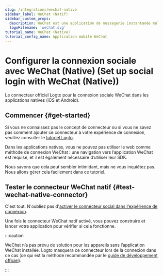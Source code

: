 ```yaml
---
slug: /integrations/wechat-native
sidebar_label: WeChat (Natif)
sidebar_custom_props:
  description: WeChat est une application de messagerie instantanée multiplateforme.
  logoFilename: 'wechat.svg'
tutorial_name: WeChat (Native)
tutorial_config_name: Application mobile WeChat
---
```




# Configurer la connexion sociale avec WeChat (Native) (Set up social login with WeChat (Native))

Le connecteur officiel Logto pour la connexion sociale WeChat dans les applications natives (iOS et Android).

<GuideTip />

## Commencer \{#get-started}

Si vous ne connaissez pas le concept de connecteur ou si vous ne savez pas comment ajouter ce connecteur à votre expérience de connexion, veuillez consulter le [tutoriel Logto](/connectors/social-connectors).

Dans les applications natives, vous ne pouvez pas utiliser le web comme méthode de connexion WeChat : une navigation vers l’application WeChat est requise, et il est également nécessaire d’utiliser leur SDK.

Nous savons que cela peut sembler intimidant, mais ne vous inquiétez pas. Nous allons gérer cela facilement dans ce tutoriel.

<Integration />

## Tester le connecteur WeChat natif \{#test-wechat-native-connector}

C'est tout. N'oubliez pas d'[activer le connecteur social dans l'expérience de connexion](/connectors/social-connectors/#enable-social-sign-in).

Une fois le connecteur WeChat natif activé, vous pouvez construire et lancer votre application pour vérifier si cela fonctionne.

:::caution

WeChat n’a pas prévu de solution pour les appareils sans l’application WeChat installée. Logto masquera ce connecteur lors de la connexion dans ce cas (ce qui est la méthode recommandée par le [guide de développement officiel](https://developers.weixin.qq.com/doc/oplatform/en/Mobile_App/WeChat_Login/Development_Guide.html)).

:::
